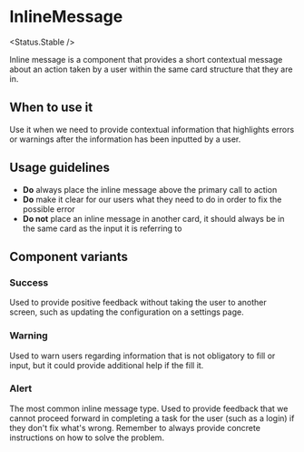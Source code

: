 
# InlineMessage

<Status.Stable />

Inline message is a component that provides a short contextual message about an action taken by a user within the same card structure that they are in.

<Story id="forms-inlinemessage--base" />
<Props of={InlineMessage} />

## When to use it

Use it when we need to provide contextual information that highlights errors or warnings after the information has been inputted by a user.

## Usage guidelines

- **Do** always place the inline message above the primary call to action
- **Do** make it clear for our users what they need to do in order to fix the possible error
- **Do not** place an inline message in another card, it should always be in the same card as the input it is referring to

## Component variants

### Success

Used to provide positive feedback without taking the user to another screen, such as updating the configuration
on a settings page.

<Story id="forms-inlinemessage--success" />

### Warning

Used to warn users regarding information that is not obligatory to fill or input, but it
could provide additional help if the fill it.

<Story id="forms-inlinemessage--warning" />

### Alert

The most common inline message type. Used to provide feedback that we cannot proceed forward in completing a task for the user (such as a login) if they don't fix what's wrong. Remember to always provide concrete instructions on how to solve the problem.

<Story id="forms-inlinemessage--alert" />
